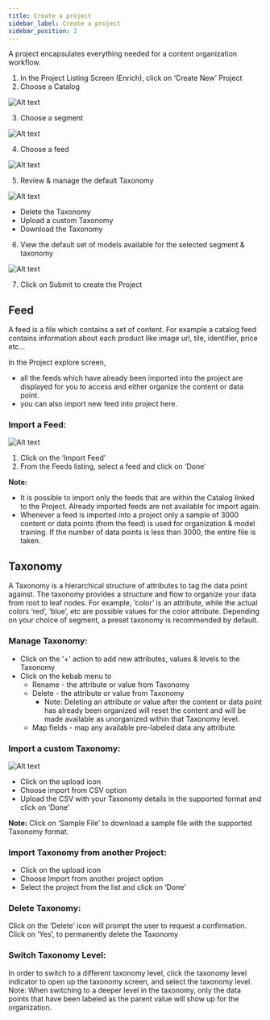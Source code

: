```yaml
---
title: Create a project
sidebar_label: Create a project
sidebar_position: 2
---
```


A project encapsulates everything needed for a content organization workflow.

1. In the Project Listing Screen (Enrich), click on ‘Create New’ Project
1. Choose a Catalog

![Alt text](https://d1r1e7xjkfj7nz.cloudfront.net/chooseacatalog.png 'a title')

3. Choose a segment

![Alt text](https://d1r1e7xjkfj7nz.cloudfront.net/datafeedsegment.png 'a title')

4. Choose a feed

![Alt text](https://d1r1e7xjkfj7nz.cloudfront.net/enrichdatafeeds.png 'a title')

5. Review & manage the default Taxonomy

![Alt text](https://d1r1e7xjkfj7nz.cloudfront.net/Taxonomyenrich.png 'a title')

- Delete the Taxonomy
- Upload a custom Taxonomy
- Download the Taxonomy

6. View the default set of models available for the selected segment & taxonomy

![Alt text](https://d1r1e7xjkfj7nz.cloudfront.net/enrichmodel.png 'a title')

7. Click on Submit to create the Project

## Feed

A feed is a file which contains a set of content. For example a catalog feed contains information about each product like image url, tile, identifier, price etc…

In the Project explore screen,

- all the feeds which have already been imported into the project are displayed for you to access and either organize the content or data point.
- you can also import new feed into project here.

### Import a Feed:

![Alt text](https://d1r1e7xjkfj7nz.cloudfront.net/importafeed.png 'a title')

1. Click on the ‘Import Feed’
1. From the Feeds listing, select a feed and click on ‘Done’

**Note:**

- It is possible to import only the feeds that are within the Catalog linked to the Project. Already imported feeds are not available for import again.
- Whenever a feed is imported into a project only a sample of 3000 content or data points (from the feed) is used for organization & model training. If the number of data points is less than 3000, the entire file is taken.

## Taxonomy

A Taxonomy is a hierarchical structure of attributes to tag the data point against. The taxonomy provides a structure and flow to organize your data from root to leaf nodes. For example, ‘color’ is an attribute, while the actual colors ‘red’, ‘blue’, etc are possible values for the color attribute. Depending on your choice of segment, a preset taxonomy is recommended by default.

### Manage Taxonomy:

- Click on the '+' action to add new attributes, values & levels to the Taxonomy
- Click on the kebab menu to
  - Rename - the attribute or value from Taxonomy
  - Delete - the attribute or value from Taxonomy
    - Note: Deleting an attribute or value after the content or data point has already been organized will reset the content and will be made available as unorganized within that Taxonomy level.
  - Map fields - map any available pre-labeled data any attribute

### Import a custom Taxonomy:

![Alt text](https://d1r1e7xjkfj7nz.cloudfront.net/importtaxx.png 'a title')

- Click on the upload icon
- Choose import from CSV option
- Upload the CSV with your Taxonomy details in the supported format and click on ‘Done’

**Note:** Click on ‘Sample File’ to download a sample file with the supported Taxonomy format.

### Import Taxonomy from another Project:

- Click on the upload icon
- Choose Import from another project option
- Select the project from the list and click on ‘Done’

### Delete Taxonomy:

Click on the ‘Delete’ icon will prompt the user to request a confirmation. Click on ‘Yes’, to permanently delete the Taxonomy

### Switch Taxonomy Level:

In order to switch to a different taxonomy level, click the taxonomy level indicator to open up the taxonomy screen, and select the taxonomy level. Note: When switching to a deeper level in the taxonomy, only the data points that have been labeled as the parent value will show up for the organization.
